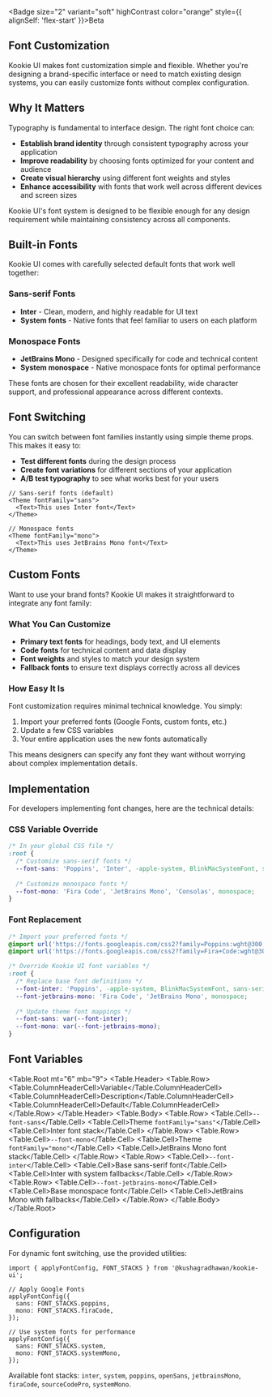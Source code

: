 
<Section size="1">

<Badge size="2" variant="soft" highContrast color="orange" style={{ alignSelf: 'flex-start' }}>Beta</Badge>

# Font Customization

Kookie UI makes font customization simple and flexible. Whether you're designing a brand-specific interface or need to match existing design systems, you can easily customize fonts without complex configuration.

</Section>

<Separator size="4"/>

<Section size="1">

## Why It Matters

Typography is fundamental to interface design. The right font choice can:

- **Establish brand identity** through consistent typography across your application
- **Improve readability** by choosing fonts optimized for your content and audience
- **Create visual hierarchy** using different font weights and styles
- **Enhance accessibility** with fonts that work well across different devices and screen sizes

Kookie UI's font system is designed to be flexible enough for any design requirement while maintaining consistency across all components.

</Section>

<Separator size="4"/>

<Section size="1">

## Built-in Fonts

Kookie UI comes with carefully selected default fonts that work well together:

### Sans-serif Fonts
- **Inter** - Clean, modern, and highly readable for UI text
- **System fonts** - Native fonts that feel familiar to users on each platform

### Monospace Fonts  
- **JetBrains Mono** - Designed specifically for code and technical content
- **System monospace** - Native monospace fonts for optimal performance

These fonts are chosen for their excellent readability, wide character support, and professional appearance across different contexts.

</Section>

<Separator size="4"/>

<Section size="1">

## Font Switching

You can switch between font families instantly using simple theme props. This makes it easy to:

- **Test different fonts** during the design process
- **Create font variations** for different sections of your application
- **A/B test typography** to see what works best for your users

<CodeBlock>

```tsx
// Sans-serif fonts (default)
<Theme fontFamily="sans">
  <Text>This uses Inter font</Text>
</Theme>

// Monospace fonts
<Theme fontFamily="mono">
  <Text>This uses JetBrains Mono font</Text>
</Theme>
```
</CodeBlock>

</Section>

<Separator size="4"/>

<Section size="1">

## Custom Fonts

Want to use your brand fonts? Kookie UI makes it straightforward to integrate any font family:

### What You Can Customize
- **Primary text fonts** for headings, body text, and UI elements
- **Code fonts** for technical content and data display
- **Font weights** and styles to match your design system
- **Fallback fonts** to ensure text displays correctly across all devices

### How Easy It Is
Font customization requires minimal technical knowledge. You simply:
1. Import your preferred fonts (Google Fonts, custom fonts, etc.)
2. Update a few CSS variables
3. Your entire application uses the new fonts automatically

This means designers can specify any font they want without worrying about complex implementation details.

</Section>

<Separator size="4"/>

<Section size="1">

## Implementation

For developers implementing font changes, here are the technical details:

### CSS Variable Override

<CodeBlock>

```css
/* In your global CSS file */
:root {
  /* Customize sans-serif fonts */
  --font-sans: 'Poppins', 'Inter', -apple-system, BlinkMacSystemFont, sans-serif;
  
  /* Customize monospace fonts */
  --font-mono: 'Fira Code', 'JetBrains Mono', 'Consolas', monospace;
}
```
</CodeBlock>

### Font Replacement

<CodeBlock>

```css
/* Import your preferred fonts */
@import url('https://fonts.googleapis.com/css2?family=Poppins:wght@300;400;500;600;700&display=swap');
@import url('https://fonts.googleapis.com/css2?family=Fira+Code:wght@300;400;500;600;700&display=swap');

/* Override Kookie UI font variables */
:root {
  /* Replace base font definitions */
  --font-inter: 'Poppins', -apple-system, BlinkMacSystemFont, sans-serif;
  --font-jetbrains-mono: 'Fira Code', 'JetBrains Mono', monospace;
  
  /* Update theme font mappings */
  --font-sans: var(--font-inter);
  --font-mono: var(--font-jetbrains-mono);
}
```
</CodeBlock>

</Section>

<Separator size="4"/>

<Section size="1">

## Font Variables

<Table.Root mt="6" mb="9">
  <Table.Header>
    <Table.Row>
      <Table.ColumnHeaderCell>Variable</Table.ColumnHeaderCell>
      <Table.ColumnHeaderCell>Description</Table.ColumnHeaderCell>
      <Table.ColumnHeaderCell>Default</Table.ColumnHeaderCell>
    </Table.Row>
  </Table.Header>
  <Table.Body>
    <Table.Row>
      <Table.Cell><Code variant="soft">--font-sans</Code></Table.Cell>
      <Table.Cell>Theme <Code>fontFamily="sans"</Code></Table.Cell>
      <Table.Cell>Inter font stack</Table.Cell>
    </Table.Row>
    <Table.Row>
      <Table.Cell><Code variant="soft">--font-mono</Code></Table.Cell>
      <Table.Cell>Theme <Code>fontFamily="mono"</Code></Table.Cell>
      <Table.Cell>JetBrains Mono font stack</Table.Cell>
    </Table.Row>
    <Table.Row>
      <Table.Cell><Code variant="soft">--font-inter</Code></Table.Cell>
      <Table.Cell>Base sans-serif font</Table.Cell>
      <Table.Cell>Inter with system fallbacks</Table.Cell>
    </Table.Row>
    <Table.Row>
      <Table.Cell><Code variant="soft">--font-jetbrains-mono</Code></Table.Cell>
      <Table.Cell>Base monospace font</Table.Cell>
      <Table.Cell>JetBrains Mono with fallbacks</Table.Cell>
    </Table.Row>
  </Table.Body>
</Table.Root>

</Section>

<Separator size="4"/>

<Section size="1">

## Configuration

For dynamic font switching, use the provided utilities:

<CodeBlock>

```tsx
import { applyFontConfig, FONT_STACKS } from '@kushagradhawan/kookie-ui';

// Apply Google Fonts
applyFontConfig({
  sans: FONT_STACKS.poppins,
  mono: FONT_STACKS.firaCode,
});

// Use system fonts for performance
applyFontConfig({
  sans: FONT_STACKS.system,
  mono: FONT_STACKS.systemMono,
});
```
</CodeBlock>

<Text size="2" color="gray">
Available font stacks: <Code>inter</Code>, <Code>system</Code>, <Code>poppins</Code>, <Code>openSans</Code>, <Code>jetbrainsMono</Code>, <Code>firaCode</Code>, <Code>sourceCodePro</Code>, <Code>systemMono</Code>.
</Text>

</Section>